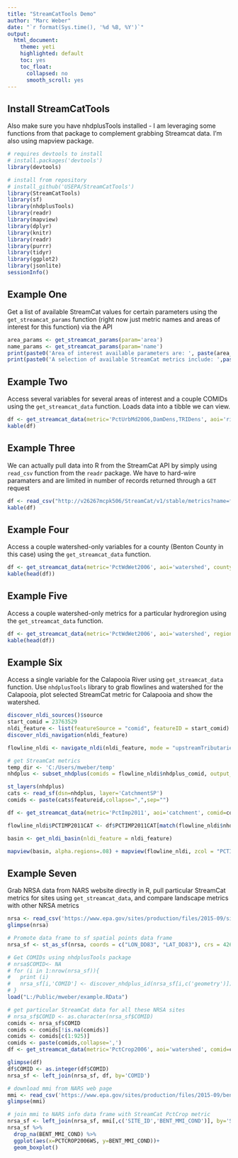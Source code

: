 ```yaml
---
title: "StreamCatTools Demo"
author: "Marc Weber"
date: "`r format(Sys.time(), '%d %B, %Y')`"
output: 
  html_document:
    theme: yeti
    highlighted: default 
    toc: yes
    toc_float:
      collapsed: no
      smooth_scroll: yes
---
```


## Install StreamCatTools
Also make sure you have nhdplusTools installed - I am leveraging some functions from that package to complement grabbing Streamcat data.  I'm also using mapview package.
```r
# requires devtools to install
# install.packages('devtools')
library(devtools)

# install from repository
# install_github('USEPA/StreamCatTools')
library(StreamCatTools)
library(sf)
library(nhdplusTools)
library(readr)
library(mapview)
library(dplyr)
library(knitr)
library(readr)
library(purrr)
library(tidyr)
library(ggplot2)
library(jsonlite)
sessionInfo()
```

## Example One
Get a list of available StreamCat values for certain parameters using the `get_streamcat_params` function (right now just metric names and areas of interest for this function) via the API
```r
area_params <- get_streamcat_params(param='area')
name_params <- get_streamcat_params(param='name')
print(paste0('Area of interest available parameters are: ', paste(area_params,collapse = ', ')))
print(paste0('A selection of available StreamCat metrics include: ',paste(name_params[1:10],collapse = ', ')))
```

## Example Two
Access several variables for several areas of interest and a couple COMIDs using the `get_streamcat_data` function.  Loads data into a tibble we can view.
```r
df <- get_streamcat_data(metric='PctUrbMd2006,DamDens,TRIDens', aoi='riparian_catchment,catchment,watershed', comid='179,1337,1337420')
kable(df)
```

## Example Three
We can actually pull data into R from the StreamCat API by simply using `read_csv` function from the `readr` package.  We have to hard-wire paramaters and are limited in number of records returned through a `GET` request
```r
df <- read_csv("http://v26267mcpk506/StreamCat/v1/stable/metrics?name=fert&areaOfInterest=watershed&comid=179")
kable(df)
```

## Example Four
Access a couple watershed-only variables for a county (Benton County in this case) using the `get_streamcat_data` function. 
```r
df <- get_streamcat_data(metric='PctWdWet2006', aoi='watershed', county='41003')
kable(head(df))
```

## Example Five
Access a couple watershed-only metrics for a particular hydroregion using the `get_streamcat_data` function. 
```r
df <- get_streamcat_data(metric='PctWdWet2006', aoi='watershed', region='17')
kable(head(df))
```

## Example Six
Access a single variable for the Calapooia River using `get_streamcat_data` function. Use `nhdplusTools` library to grab flowlines and watershed for the Calapooia, plot selected StreamCat metric for Calapooia and show the watershed.
```r
discover_nldi_sources()$source
start_comid = 23763529
nldi_feature <- list(featureSource = "comid", featureID = start_comid)
discover_nldi_navigation(nldi_feature)

flowline_nldi <- navigate_nldi(nldi_feature, mode = "upstreamTributaries", data_source = "")

# get StreamCat metrics
temp_dir <- 'C:/Users/mweber/temp'
nhdplus <- subset_nhdplus(comids = flowline_nldi$nhdplus_comid, output_file = file.path(temp_dir, "nhdplus.gpkg"),nhdplus_data = "download",overwrite = TRUE, return_data = FALSE)

st_layers(nhdplus)
cats <- read_sf(dsn=nhdplus, layer='CatchmentSP')
comids <- paste(cats$featureid,collapse=",",sep="")

df <- get_streamcat_data(metric='PctImp2011', aoi='catchment', comid=comids)

flowline_nldi$PCTIMP2011CAT <- df$PCTIMP2011CAT[match(flowline_nldi$nhdplus_comid, df$COMID)]

basin <- get_nldi_basin(nldi_feature = nldi_feature)

mapview(basin, alpha.regions=.08) + mapview(flowline_nldi, zcol = "PCTIMP2011CAT", legend = TRUE)
```

## Example Seven
Grab NRSA data from NARS website directly in R, pull particular StreamCat metrics for sites using `get_streamcat_data`, and compare landscape metrics with other NRSA metrics
```r
nrsa <- read_csv('https://www.epa.gov/sites/production/files/2015-09/siteinfo_0.csv')
glimpse(nrsa)

# Promote data frame to sf spatial points data frame
nrsa_sf <- st_as_sf(nrsa, coords = c("LON_DD83", "LAT_DD83"), crs = 4269)

# Get COMIDs using nhdplusTools package
# nrsa$COMID<- NA
# for (i in 1:nrow(nrsa_sf)){
#   print (i)
#   nrsa_sf[i,'COMID'] <- discover_nhdplus_id(nrsa_sf[i,c('geometry')])
# }
load("L:/Public/mweber/example.RData")

# get particular StreamCat data for all these NRSA sites
# nrsa_sf$COMID <- as.character(nrsa_sf$COMID)
comids <- nrsa_sf$COMID
comids <- comids[!is.na(comids)]
comids <- comids[c(1:925)]
comids <- paste(comids,collapse=',')
df <- get_streamcat_data(metric='PctCrop2006', aoi='watershed', comid=comids)

glimpse(df)
df$COMID <- as.integer(df$COMID)
nrsa_sf <- left_join(nrsa_sf, df, by='COMID')
```

```r
# download mmi from NARS web page
mmi <- read_csv('https://www.epa.gov/sites/production/files/2015-09/bentcond.csv')
glimpse(mmi)

# join mmi to NARS info data frame with StreamCat PctCrop metric
nrsa_sf <- left_join(nrsa_sf, mmi[,c('SITE_ID','BENT_MMI_COND')], by='SITE_ID')
nrsa_sf %>% 
  drop_na(BENT_MMI_COND) %>%
  ggplot(aes(x=PCTCROP2006WS, y=BENT_MMI_COND))+
  geom_boxplot()

```